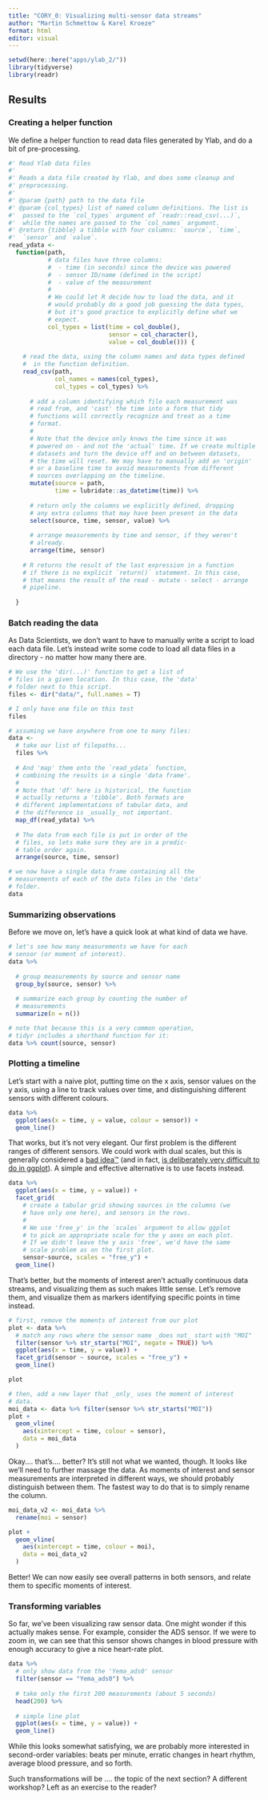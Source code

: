 ```yaml
---
title: "CORY_0: Visualizing multi-sensor data streams"
author: "Martin Schmettow & Karel Kroeze"
format: html
editor: visual
---
```


```r
setwd(here::here("apps/ylab_2/"))
library(tidyverse)
library(readr)
```

## Results

### Creating a helper function

We define a helper function to read data files generated by Ylab, and do a bit of pre-processing.

```r
#' Read Ylab data files
#' 
#' Reads a data file created by Ylab, and does some cleanup and 
#' preprocessing.
#' 
#' @param {path} path to the data file
#' @param {col_types} list of named column definitions. The list is 
#'  passed to the `col_types` argument of `readr::read_csv(...)`, 
#'  while the names are passed to the `col_names` argument.
#' @return {tibble} a tibble with four columns: `source`, `time`, 
#'  `sensor` and `value`. 
read_ydata <-
  function(path,
           # data files have three columns: 
           #  - time (in seconds) since the device was powered
           #  - sensor ID/name (defined in the script)
           #  - value of the measurement
           #  
           # We could let R decide how to load the data, and it
           # would probably do a good job guessing the data types,
           # but it's good practice to explicitly define what we 
           # expect. 
           col_types = list(time = col_double(),
                            sensor = col_character(),
                            value = col_double())) {
    
    # read the data, using the column names and data types defined
    #  in the function definition.
    read_csv(path,
             col_names = names(col_types),
             col_types = col_types) %>%
      
      # add a column identifying which file each measurement was
      # read from, and 'cast' the time into a form that tidy 
      # functions will correctly recognize and treat as a time 
      # format.
      # 
      # Note that the device only knows the time since it was
      # powered on - and not the 'actual' time. If we create multiple
      # datasets and turn the device off and on between datasets, 
      # the time will reset. We may have to manually add an 'origin'
      # or a baseline time to avoid measurements from different 
      # sources overlapping on the timeline.
      mutate(source = path,
             time = lubridate::as_datetime(time)) %>%
      
      # return only the columns we explicitly defined, dropping 
      # any extra columns that may have been present in the data
      select(source, time, sensor, value) %>%
      
      # arrange measurements by time and sensor, if they weren't
      # already.
      arrange(time, sensor)
    
    # R returns the result of the last expression in a function
    # if there is no explicit `return()` statement. In this case,
    # that means the result of the read - mutate - select - arrange
    # pipeline.
    
  }
```

### Batch reading the data

As Data Scientists, we don't want to have to manually write a script to load each data file. Let's instead write some code to load all data files in a directory - no matter how many there are.

```r
# We use the 'dir(...)' function to get a list of 
# files in a given location. In this case, the 'data'
# folder next to this script.
files <- dir("data/", full.names = T)

# I only have one file on this test
files

# assuming we have anywhere from one to many files:
data <-
  # take our list of filepaths...
  files %>%
  
  # And 'map' them onto the `read_ydata` function, 
  # combining the results in a single 'data frame'.
  # 
  # Note that 'df' here is historical, the function
  # actually returns a 'tibble'. Both formats are 
  # different implementations of tabular data, and 
  # the difference is _usually_ not important. 
  map_df(read_ydata) %>%
  
  # The data from each file is put in order of the 
  # files, so lets make sure they are in a predic-
  # table order again.
  arrange(source, time, sensor)

# we now have a single data frame containing all the
# measurements of each of the data files in the 'data'
# folder.
data
```

### Summarizing observations

Before we move on, let's have a quick look at what kind of data we have.

```r
# let's see how many measurements we have for each 
# sensor (or moment of interest).
data %>%
  
  # group measurements by source and sensor name
  group_by(source, sensor) %>%
  
  # summarize each group by counting the number of
  # measurements
  summarize(n = n())

# note that because this is a very common operation,
# tidyr includes a shorthand function for it:
data %>% count(source, sensor)
```

### Plotting a timeline

Let's start with a naive plot, putting time on the x axis, sensor values on the y axis, using a line to track values over time, and distinguishing different sensors with different colours.

```r
data %>% 
  ggplot(aes(x = time, y = value, colour = sensor)) + 
  geom_line()

```

That works, but it's not very elegant. Our first problem is the different ranges of different sensors. We could work with dual scales, but this is generally considered a [bad idea™](https://blog.datawrapper.de/dualaxis/) (and in fact, [is deliberately very difficult to do in ggplot](https://stackoverflow.com/questions/3099219/ggplot-with-2-y-axes-on-each-side-and-different-scales/3101876#3101876)). A simple and effective alternative is to use facets instead.

```r
data %>% 
  ggplot(aes(x = time, y = value)) + 
  facet_grid(
    # create a tabular grid showing sources in the columns (we
    # have only one here), and sensors in the rows. 
    # 
    # We use 'free_y' in the `scales` argument to allow ggplot
    # to pick an appropriate scale for the y axes on each plot. 
    # If we didn't leave the y axis 'free', we'd have the same 
    # scale problem as on the first plot. 
    sensor~source, scales = "free_y") + 
  geom_line()
```

That's better, but the moments of interest aren't actually continuous data streams, and visualizing them as such makes little sense. Let's remove them, and visualize them as markers identifying specific points in time instead.

```r
# first, remove the moments of interest from our plot
plot <- data %>%
  # match any rows where the sensor name _does not_ start with "MOI"
  filter(sensor %>% str_starts("MOI", negate = TRUE)) %>%
  ggplot(aes(x = time, y = value)) +
  facet_grid(sensor ~ source, scales = "free_y") +
  geom_line()

plot

# then, add a new layer that _only_ uses the moment of interest
# data.
moi_data <- data %>% filter(sensor %>% str_starts("MOI"))
plot +
  geom_vline(
    aes(xintercept = time, colour = sensor), 
    data = moi_data
  )
```

Okay.... that's.... better? It's still not what we wanted, though. It looks like we'll need to further massage the data. As moments of interest and sensor measurements are interpreted in different ways, we should probably distinguish between them. The fastest way to do that is to simply rename the column.

```r
moi_data_v2 <- moi_data %>% 
  rename(moi = sensor)

plot + 
  geom_vline(
    aes(xintercept = time, colour = moi), 
    data = moi_data_v2
  )
```

Better! We can now easily see overall patterns in both sensors, and relate them to specific moments of interest.

### Transforming variables

So far, we've been visualizing raw sensor data. One might wonder if this actually makes sense. For example, consider the ADS sensor. If we were to zoom in, we can see that this sensor shows changes in blood pressure with enough accuracy to give a nice heart-rate plot.

```r
data %>% 
  # only show data from the 'Yema_ads0' sensor
  filter(sensor == "Yema_ads0") %>%
  
  # take only the first 200 measurements (about 5 seconds)
  head(200) %>%
  
  # simple line plot
  ggplot(aes(x = time, y = value)) + 
  geom_line()
```

While this looks somewhat satisfying, we are probably more interested in second-order variables: beats per minute, erratic changes in heart rhythm, average blood pressure, and so forth.

Such transformations will be .... the topic of the next section? A different workshop? Left as an exercise to the reader?
